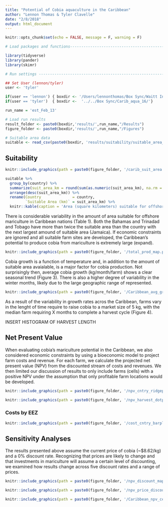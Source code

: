 ```yaml
---
title: "Potential of Cobia aquaculture in the Caribbean"
author: "Lennon Thomas & Tyler Clavelle"
date: "2/8/2018"
output: html_document
---
```


```r

knitr::opts_chunk$set(echo = FALSE, message = F, warning = F)
```


```r
# Load packages and functions-----------------------------------------------------------

library(tidyverse)
library(pander)
library(skimr)

# Run settings -------------------------------------------------------------

## Set User (lennon/tyler)
user <- 'tyler'

if(user == 'lennon') { boxdir <- '/Users/lennonthomas/Box Sync/Waitt Institute/Blue Halo 2016/Carib_aqua_16/'}
if(user == 'tyler')  { boxdir <-  '../../Box Sync/Carib_aqua_16/'}

run_name = 'est_Feb_13'  

# Load run results 
result_folder <- paste0(boxdir,'results/',run_name,"/Results")
figure_folder <- paste0(boxdir,'results/',run_name,"/Figures")

# Suitable area data
suitable <- read_csv(paste0(boxdir, 'results/suitability/suitable_area_df.csv'))
```

## Suitability

```r
knitr::include_graphics(path = paste0(figure_folder, '/carib_suit_area.png'))
```

```r
suitable %>% 
  group_by(country) %>% 
  summarize(suit_area_km = round(sum(as.numeric(suit_area_km), na.rm = T), digits = 2)) %>% 
  arrange(desc(suit_area_km)) %>% 
  rename(Country              = country,
         `Suitable Area (km)` = suit_area_km) %>% 
  knitr::kable(caption = 'Area (square kilometers) suitable for offshore mariculture by EEZ for Caribbean nations')
```

There is considerable variability in the amount of area suitable for offshore mariculture in Caribbean nations (Table 1). Both the Bahamas and Trinadad and Tobago have more than twice the suitable area than the country with the next largest amound of suitable area (Jamaica). If economic constraints are ignored and all suitable farm sites are developed, the Caribbean's potential to produce cobia from mariculture is extremely large (expand).


```r
knitr::include_graphics(path = paste0(figure_folder, '/total_prod_map.png'))
```

Cobia growth is a function of temperature and, in addition to the amount of suitable area avaialable, is a major factor for cobia production. Not surprisingly then, average cobia growth (kg/month/farm) shows a clear seasonal trend (Figure 3). There is also a higher degree of variability in the winter months, likely due to the large geographic range of represented.

```r
knitr::include_graphics(path = paste0(figure_folder, '/Caribbean_avg_growth.png'))
```

As a result of the variability in growth rates acros the Caribbean, farms vary in the lenght of time require to raise cobia to a market size of 5 kg, with the median farm requiring X months to complete a harvest cycle (Figure 4).

INSERT HISTOGRAM OF HARVEST LENGTH

## Net Present Value

When evaluating cobia's mariculture potential in the Caribbean, we also considered economic constraints by using a bioeconomic model to project farm costs and revenue. For each farm, we calculate the projected net present value (NPV) from the discounted stream of costs and revenues. We then limited our discussion of results to only include farms (cells) with a positive NPV under the assumption that only profitable farm locations would be developed.

```r
knitr::include_graphics(path = paste0(figure_folder, '/npv_cntry_ridgeplot.png'))
```

```r
knitr::include_graphics(path = paste0(figure_folder, '/npv_harvest_dotplot.png'))
```

### Costs by EEZ

```r
knitr::include_graphics(path = paste0(figure_folder, '/cost_cntry_barplot.png'))
```

## Sensitivity Analyses

The results presented above assume the current price of cobia (~$8.62/kg) and a 0% discount rate. Recognizing that prices are likely to change and that investments in mariculture will assume a certain level of discounting, we examined how results change across five discount rates and a range of prices.


```r
knitr::include_graphics(path = paste0(figure_folder, '/npv_discount_map.png'))
```

```r
knitr::include_graphics(path = paste0(figure_folder, '/npv_price_discount_scenarios.png'))
```


```r
knitr::include_graphics(path = paste0(figure_folder, '/Caribbean_npv_cell.png'))
```